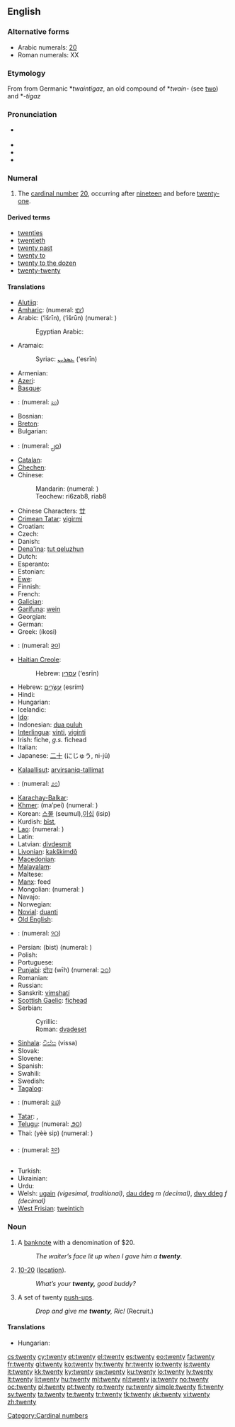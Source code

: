 ==English==

{{rank|appear|thoughts|former|662|twenty|lips|donations|George}}

===Alternative forms===
{{cardinalbox|en|19|20|21|nineteen|twenty-one|ord=twentieth}}
* Arabic numerals: [[20]] {{i|see for numerical forms in other scripts}}
* Roman numerals: XX
<!-- Please add other numerical forms to the page for 20 instead of here. -->

===Etymology===
From {{etyl|ang|en}} {{term|twentiġ|lang=ang}} from Germanic *''twaintigaz'', an old compound of *''twain-'' (see [[two]]) and *''-tigaz''

===Pronunciation===
* {{a|UK|US}} {{IPA|/ˈtwɛn.tiː/|/ˈtwɛ.ɾ̃iː/}}
* {{audio|en-uk-twenty.ogg|Audio (UK)}}
* {{audio|en-us-twenty.ogg|Audio (US)}}
* {{rhymes|ɛnti}}

===Numeral===
{{infl|en|numeral}}

# The [[cardinal number]] [[20]], occurring after [[nineteen]] and before [[twenty-one]].

====Derived terms====
* [[twenties]]
* [[twentieth]]
* [[twenty past]]
* [[twenty to]]
* [[twenty to the dozen]]
* [[twenty-twenty]]

====Translations====
{{trans-top|cardinal number}}
* [[Alutiiq]]: {{tø|ems|suinaq}}
* [[Amharic]]: {{t|am|ሐያ|tr=häya|sc=Ethi|xs=Amharic}} (numeral: [[፪፲]])
* Arabic: {{Arab|[[عشرين]]}} (‘išrīn), {{Arab|[[عشرون]]}} (‘išrūn) (numeral: {{Arab|[[٢٠]]}})
*: Egyptian Arabic: {{tø|arz|عشرين|tr=ʕashiriin|sc=Arab|xs=Egyptian Arabic}}
* Aramaic:
*: Syriac: [[ܥܣܪܝܢ]] (‘esrīn) {{c}}
* Armenian: {{t+|hy|քսան|tr=k'san}}
* [[Azeri]]: {{t|az|iyirmi|xs=Azeri}}
* [[Basque]]: {{t+|eu|hogei|xs=Basque}}
* {{trreq|Bengali}}: (numeral: [[২০]])
* Bosnian: {{t-|bs|dvadeset}}
* [[Breton]]: {{t|br|ugent|xs=Breton}}
* Bulgarian: {{t-|bg|двадесет|tr=dvadeset}}
* {{trreq|Burmese}}: (numeral: [[၂၀]])
* [[Catalan]]: {{t+|ca|vint}}
* [[Chechen]]: {{tø|ce|ткъа|tr=tqha}}
* Chinese:
*: Mandarin: {{t-|cmn|二十|tr=èrshí|sc=Hani}}  (numeral: {{t|cmn|貳拾|sc=Hani}})
*: Teochew: ri6zab8, riab8
* Chinese Characters: [[廿]]
* [[Crimean Tatar]]: [[yigirmi]]
* Croatian: {{t+|hr|dvadeset|alt=dvádeset}}
* Czech: {{t-|cs|dvacet}}
* Danish: {{t+|da|tyve}}
* [[Dena'ina]]: [[tut qeluzhun]]
* Dutch: {{t+|nl|twintig|f}}
* Esperanto: {{t+|eo|dudek|xs=Esperanto}}
* Estonian: {{t-|et|kakskümmend}}
* [[Ewe]]: {{tø|ee|blaeve|n|xs=Ewe}}
* Finnish: {{t+|fi|kaksikymmentä}}
* French: {{t+|fr|vingt|m}}
* [[Galician]]: {{t+|gl|vinte|xs=Galician}}
* [[Garífuna]]: [[wein]]
* Georgian: {{t-|ka|ოცი|tr=oc'i|sc=Geor|xs=Georgian}}
* German: {{t+|de|zwanzig|f}}
* Greek: {{t+|el|είκοσι}} (íkosi)
* {{trreq|Gujarati}}: (numeral: [[૨૦]])
* [[Haitian Creole]]: {{tø|ht|ven}}
*: Hebrew: [[עסרין]] (‘esrīn) {{c}}
* Hebrew: [[עשרים|עֶשְׂרִים]] (esrím) {{m|f}}
* Hindi: {{t+|hi|बीस|tr=bīs|xs=Hindi}}
* Hungarian: {{t+|hu|húsz}}
* Icelandic: {{t+|is|tuttugu}}
* [[Ido]]: {{t+|io|duadek|xs=Ido}}
* Indonesian: [[dua puluh]]
* [[Interlingua]]: [[vinti]], [[viginti]]
* Irish: fiche, ''g.s.'' fichead
* Italian: {{t+|it|venti|m}}
* Japanese: [[二十]] (にじゅう, ni-jū)
{{trans-mid}}
* [[Kalaallisut]]: [[arvirsaniq-tallimat]]
* {{trreq|Kannada}}: (numeral: [[೨೦]])
* [[Karachay-Balkar]]: {{tø|krc|джыйырма|tr=jıyırma|sc=Cyrl}}
* [[Khmer]]: {{Khmr|[[ម្ភៃ]]}} (ma’pei) (numeral: {{Khmr|[[២០]]}})
* Korean: [[스물]] (seumul),[[이십]] (isip)
* Kurdish: [[bîst]], {{ku-Arab|[[بیست]]}}
* [[Lao]]: {{t-|lo|ຊາວ|tr=saaw|sc=Laoo|xs=Lao}} (numeral: {{Laoo|[[໒໐]]}})
* Latin: {{t-|la|viginti}}
* Latvian: [[divdesmit]]
* [[Livonian]]: [[kakškimdõ]]
* [[Macedonian]]: {{t|mk|дваесет|tr=dváeset}}
* [[Malayalam]]: {{t|ml|ഇരുപത്|sc=Mlym|xs=Malayalam}}
* Maltese: {{t|mt|għoxrin|xs=Maltese}}
* [[Manx]]: feed
* Mongolian: {{t|mn|хорь|tr=hor'|sc=Cyrl|xs=Mongolian}} (numeral: {{Mong|[[᠒᠐]]}})
* Navajo: {{tø|nv|naadiin|xs=Navajo}}
* Norwegian: {{t+|no|tjue}}
* [[Novial]]: [[duanti]]
* [[Old English]]: {{t-|ang|twentig|xs=Old English}}
* {{trreq|Oriya}}: (numeral: [[୨୦]])
* Persian: {{fa-Arab|[[بيست]]}} (bist) (numeral: {{fa-Arab|[[۲۰]]}})
* Polish: {{t+|pl|dwadzieścia}}
* Portuguese: {{t+|pt|vinte}}
* [[Punjabi]]: [[ਵੀਹ]] (wīh) (numeral: [[੨੦]])
* Romanian: {{t+|ro|douăzeci}}
* Russian: {{t+|ru|двадцать|tr=dvádtsat’}}
* Sanskrit: [[vimshatí]]
* [[Scottish Gaelic]]: [[fichead]]
* Serbian:
*: Cyrillic: {{t-|sr|двадесет|sc=Cyrl}}
*: Roman: [[dvadeset]]
* [[Sinhala]]: [[විස්ස]] (vissa)
* Slovak: {{t|sk|dvajset}}
* Slovene: {{t|sl|dvajset}}
* Spanish: {{t+|es|veinte}}
* Swahili: {{t|sw|ishirini|xs=Swahili}}
* Swedish: {{t+|sv|tjugo}}
* [[Tagalog]]: {{t|tl|dalawampu|xs=Tagalog}}
* {{trreq|Tamil}}: (numeral: [[௨௰]])
* [[Tatar]]: {{t+|tt|егерме|sc=Cyrl|xs=Tatar}}, {{t-|tt|yegerme|xs=Tatar}}
* [[Telugu]]: {{t|te|ఇరవై}} (numeral: [[౨౦]])
* Thai: {{Thai|[[ยี่สิบ]]}} (yèè sip) (numeral: {{Thai|[[๒๐]]}})
* {{trreq|Tibetan}}: (numeral: [[༢༠]])
* Turkish: {{t+|tr|yirmi}}
* Ukrainian: {{t|uk|двадцять|tr=dvádcjat'|xs=Ukrainian}}
* Urdu: {{t-|ur|بیس|tr=bees|xs=Urdu}}
* Welsh: [[ugain]] ''(vigesimal, traditional)'', [[dau ddeg]] ''m (decimal)'', [[dwy ddeg]] ''f (decimal)''
* [[West Frisian]]: [[tweintich]]
{{trans-bottom}}

===Noun===
{{en-noun|twenties}}

# {{colloquial}} A [[banknote]] with a denomination of $20.
#: ''The waiter’s face lit up when I gave him a '''twenty'''.''
# {{context|CB|_|slang}} [[10-20]] ([[location]]).
#: ''What’s your '''twenty,''' good buddy?''
# {{military}} A set of twenty [[push-up]]s.
#: ''Drop and give me '''twenty''', Ric!''  (Recruit.)

====Translations====
{{trans-top|a banknote with a denomination of $20}}
* Hungarian: {{t|hu|húszas}}
{{trans-mid}}
{{trans-bottom}}

{{trans-top|CB slang - location}}
{{trans-mid}}
{{trans-bottom}}

[[Category:Cardinal numbers]]

[[cs:twenty]]
[[cy:twenty]]
[[et:twenty]]
[[el:twenty]]
[[es:twenty]]
[[eo:twenty]]
[[fa:twenty]]
[[fr:twenty]]
[[gl:twenty]]
[[ko:twenty]]
[[hy:twenty]]
[[hr:twenty]]
[[io:twenty]]
[[is:twenty]]
[[it:twenty]]
[[kk:twenty]]
[[ky:twenty]]
[[sw:twenty]]
[[ku:twenty]]
[[lo:twenty]]
[[lv:twenty]]
[[lt:twenty]]
[[li:twenty]]
[[hu:twenty]]
[[ml:twenty]]
[[nl:twenty]]
[[ja:twenty]]
[[no:twenty]]
[[oc:twenty]]
[[pl:twenty]]
[[pt:twenty]]
[[ro:twenty]]
[[ru:twenty]]
[[simple:twenty]]
[[fi:twenty]]
[[sv:twenty]]
[[ta:twenty]]
[[te:twenty]]
[[tr:twenty]]
[[tk:twenty]]
[[uk:twenty]]
[[vi:twenty]]
[[zh:twenty]]